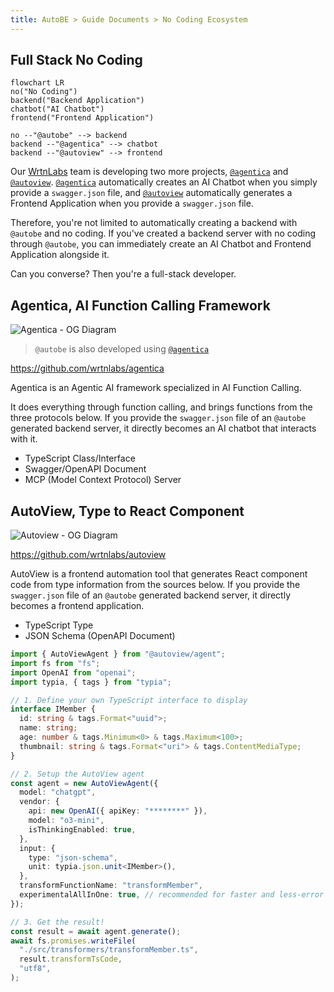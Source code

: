 ```yaml
---
title: AutoBE > Guide Documents > No Coding Ecosystem
---
```


## Full Stack No Coding

```mermaid
flowchart LR
no("No Coding")
backend("Backend Application")
chatbot("AI Chatbot")
frontend("Frontend Application")

no --"@autobe" --> backend
backend --"@agentica" --> chatbot
backend --"@autoview" --> frontend
```

Our [WrtnLabs](https://github.com/wrtnlabs) team is developing two more projects, [`@agentica`](https://github.com/wrtnlabs/agentica) and [`@autoview`](https://github.com/wrtnlabs/autoview). [`@agentica`](https://github.com/wrtnlabs/agentica) automatically creates an AI Chatbot when you simply provide a `swagger.json` file, and [`@autoview`](https://github.com/wrtnlabs/autoview) automatically generates a Frontend Application when you provide a `swagger.json` file.

Therefore, you're not limited to automatically creating a backend with `@autobe` and no coding. If you've created a backend server with no coding through `@autobe`, you can immediately create an AI Chatbot and Frontend Application alongside it.

Can you converse? Then you're a full-stack developer.




## Agentica, AI Function Calling Framework

![Agentica - OG Diagram](https://github.com/user-attachments/assets/42a238b1-9223-4c7d-883c-b94ccc59ae68)

> `@autobe` is also developed using [`@agentica`](https://github.com/wrtnlabs/agentica)

https://github.com/wrtnlabs/agentica

Agentica is an Agentic AI framework specialized in AI Function Calling.

It does everything through function calling, and brings functions from the three protocols below. If you provide the `swagger.json` file of an `@autobe` generated backend server, it directly becomes an AI chatbot that interacts with it.

  - TypeScript Class/Interface
  - Swagger/OpenAPI Document
  - MCP (Model Context Protocol) Server

<AutoBeEcosystemAgenticaSnippet />




## AutoView, Type to React Component

![Autoview - OG Diagram](https://github.com/user-attachments/assets/7ed405c6-4116-4c18-9ae4-487bc9fc1e2d)

https://github.com/wrtnlabs/autoview

AutoView is a frontend automation tool that generates React component code from type information from the sources below. If you provide the `swagger.json` file of an `@autobe` generated backend server, it directly becomes a frontend application.

  - TypeScript Type
  - JSON Schema (OpenAPI Document)

```typescript
import { AutoViewAgent } from "@autoview/agent";
import fs from "fs";
import OpenAI from "openai";
import typia, { tags } from "typia";

// 1. Define your own TypeScript interface to display
interface IMember {
  id: string & tags.Format<"uuid">;
  name: string;
  age: number & tags.Minimum<0> & tags.Maximum<100>;
  thumbnail: string & tags.Format<"uri"> & tags.ContentMediaType;
}

// 2. Setup the AutoView agent
const agent = new AutoViewAgent({
  model: "chatgpt",
  vendor: {
    api: new OpenAI({ apiKey: "********" }),
    model: "o3-mini",
    isThinkingEnabled: true,
  },
  input: {
    type: "json-schema",
    unit: typia.json.unit<IMember>(),
  },
  transformFunctionName: "transformMember",
  experimentalAllInOne: true, // recommended for faster and less-error results
});

// 3. Get the result!
const result = await agent.generate(); 
await fs.promises.writeFile(
  "./src/transformers/transformMember.ts",
  result.transformTsCode,
  "utf8",
);
```